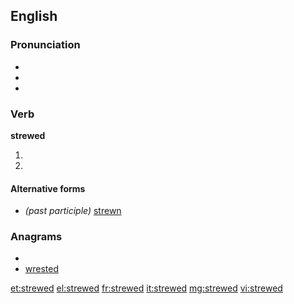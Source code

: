 ==English==

===Pronunciation===
* {{IPA|/struːd/}}
* {{audio|en-us-strewed.ogg|Audio (US)}}
* {{audio|en-uk-Strewed.ogg|Audio (UK)}}

===Verb===
'''strewed'''

# {{simple past of|strew}}
# {{past participle of|strew}}

====Alternative forms====
* ''(past participle)'' [[strewn]]

===Anagrams===
* {{alphagram|deerstw}}
* [[wrested#English|wrested]]

[[et:strewed]]
[[el:strewed]]
[[fr:strewed]]
[[it:strewed]]
[[mg:strewed]]
[[vi:strewed]]